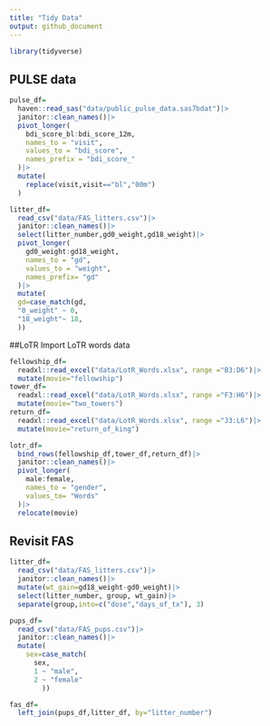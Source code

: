 ```yaml
---
title: "Tidy Data"
output: github_document
---
```

```r
library(tidyverse)
```
## PULSE data

```r
pulse_df=
  haven::read_sas("data/public_pulse_data.sas7bdat")|>
  janitor::clean_names()|>
  pivot_longer(
    bdi_score_bl:bdi_score_12m,
    names_to = "visit",
    values_to = "bdi_score",
    names_prefix = "bdi_score_"
  )|>
  mutate(
    replace(visit,visit=="bl","00m")
  )
```
```r
litter_df=
  read_csv("data/FAS_litters.csv")|>
  janitor::clean_names()|>
  select(litter_number,gd0_weight,gd18_weight)|>
  pivot_longer(
    gd0_weight:gd18_weight,
    names_to = "gd",
    values_to = "weight",
    names_prefix= "gd"
  )|>
  mutate(
  gd=case_match(gd, 
  "0_weight" ~ 0,
  "18_weight"~ 18,
  ))
```
##LoTR
Import LoTR words data
```r
fellowship_df=
  readxl::read_excel("data/LotR_Words.xlsx", range ="B3:D6")|>
  mutate(movie="fellowship")
tower_df=
  readxl::read_excel("data/LotR_Words.xlsx", range ="F3:H6")|>
  mutate(movie="two_towers")
return_df=
  readxl::read_excel("data/LotR_Words.xlsx", range ="J3:L6")|>
  mutate(movie="return_of_king")

lotr_df=
  bind_rows(fellowship_df,tower_df,return_df)|>
  janitor::clean_names()|>
  pivot_longer(
    male:female,
    names_to = "gender",
    values_to= "Words"
  )|>
  relocate(movie)
```
## Revisit FAS
```r
litter_df=
  read_csv("data/FAS_litters.csv")|>
  janitor::clean_names()|>
  mutate(wt_gain=gd18_weight-gd0_weight)|>
  select(litter_number, group, wt_gain)|>
  separate(group,into=c("dose","days_of_tx"), 3)
```
```r
pups_df=
  read_csv("data/FAS_pups.csv")|>
  janitor::clean_names()|>
  mutate(
    sex=case_match(
      sex,
      1 ~ "male",
      2 ~ "female"
        ))

fas_df=
  left_join(pups_df,litter_df, by="litter_number")
```

  